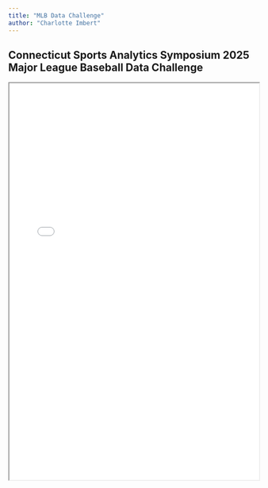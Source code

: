```yaml
---
title: "MLB Data Challenge"
author: "Charlotte Imbert"
---
```


## Connecticut Sports Analytics Symposium 2025 Major League Baseball Data Challenge

<iframe src="docs/CSAS_Baseball_Analytics_2025-Final-Report.pdf" width="100%" height="800px">

</iframe>
